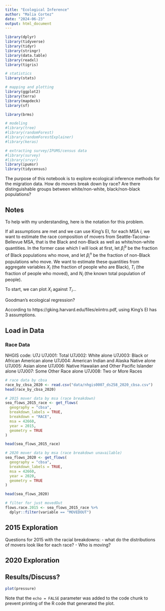 ```yaml
---
title: "Ecological Inference"
author: "Malia Cortez"
date: "2024-06-23"
output: html_document
---
```


```r
library(dplyr)
library(tidyverse)
library(tidyr)
library(stringr)
library(data.table)
library(readxl)
library(tigris)

# statistics
library(stats)

# mapping and plotting
library(ggplot2)
library(terra)
library(mapdeck)
library(sf)

library(brms)

# modeling
#library(tree)
#library(randomForest)
#library(randomForestExplainer)
#library(keras)

# extracting survey/IPUMS/census data
#library(survey)
#library(srvyr)
library(ipumsr)
library(tidycensus)
```

The purpose of this notebook is to explore ecological inference methods for the migration data. How do movers break down by race? Are there distinguishable groups between white/non-white, black/non-black populations?

## Notes

To help with my understanding, here is the notation for this problem.

If all assumptions are met and we can use King's EI, for each MSA $i$, we want to estimate the race composition of movers from Seattle-Tacoma-Bellevue MSA, that is the Black and non-Black as well as white/non-white quantities. In the former case which I will look at first, let $\beta_{i}^b$ be the fraction of Black populations who move, and let $\beta_{i}^n$ be the fraction of non-Black populations who move. We want to estimate these quantities from aggregate variables $X_i$ (the fraction of people who are Black), $T_i$ (the fraction of people who moved), and $N_i$ (the known total population of people).

To start, we can plot $X_i$ against $T_i$...

Goodman's ecological regression?

According to https://gking.harvard.edu/files/eiintro.pdf, using King's EI has 3 assumptions.

## Load in Data
### Race Data
NHGIS code:  U7J
        U7J001:      Total
        U7J002:      White alone
        U7J003:      Black or African American alone
        U7J004:      American Indian and Alaska Native alone
        U7J005:      Asian alone
        U7J006:      Native Hawaiian and Other Pacific Islander alone
        U7J007:      Some Other Race alone
        U7J008:      Two or More Races
```r
# race data by cbsa
race_by_cbsa_2020 <- read.csv("data/nhgis0007_ds258_2020_cbsa.csv")
head(race_by_cbsa_2020)
```

```r
# 2015 mover data by msa (race breakdown)
sea_flows_2015_race <- get_flows(
  geography = "cbsa",
  breakdown_labels = TRUE,
  breakdown = "RACE",
  msa = 42660,
  year = 2015,
  geometry = TRUE
)

head(sea_flows_2015_race)

# 2020 mover data by msa (race breakdown unavailable)
sea_flows_2020 <- get_flows(
  geography = "cbsa",
  breakdown_labels = TRUE,
  msa = 42660,
  year = 2020,
  geometry = TRUE
)

head(sea_flows_2020)
```

```r
# filter for just movedOut
flows.race.2015 <- sea_flows_2015_race %>% 
  dplyr::filter(variable == "MOVEDOUT")
```


## 2015 Exploration

Questions for 2015 with the racial breakdowns:
- what do the distributions of movers look like for each race?
- Who is moving?

## 2020 Exploration

## Results/Discuss?

```r
plot(pressure)
```

Note that the `echo = FALSE` parameter was added to the code chunk to prevent printing of the R code that generated the plot.
